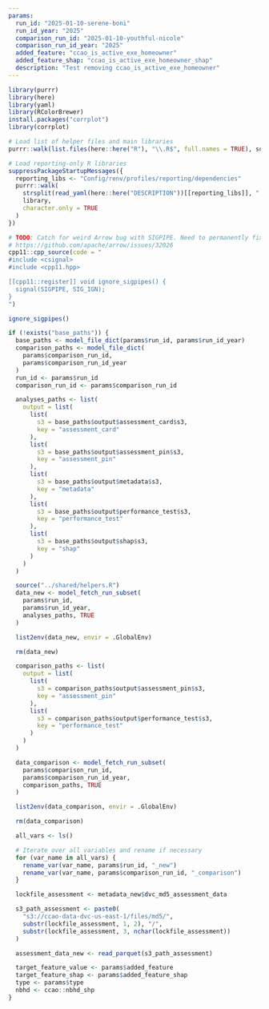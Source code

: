 ```yaml
---
params:
  run_id: "2025-01-10-serene-boni"
  run_id_year: "2025"
  comparison_run_id: "2025-01-10-youthful-nicole"
  comparison_run_id_year: "2025"
  added_feature: "ccao_is_active_exe_homeowner" 
  added_feature_shap: "ccao_is_active_exe_homeowner_shap"
  description: "Test removing ccao_is_active_exe_homeowner"
---
```

```r
library(purrr)
library(here)
library(yaml)
library(RColorBrewer)
install.packages("corrplot")
library(corrplot)

# Load list of helper files and main libraries
purrr::walk(list.files(here::here("R"), "\\.R$", full.names = TRUE), source)

# Load reporting-only R libraries
suppressPackageStartupMessages({
  reporting_libs <- "Config/renv/profiles/reporting/dependencies"
  purrr::walk(
    strsplit(read_yaml(here::here("DESCRIPTION"))[[reporting_libs]], ", ")[[1]],
    library,
    character.only = TRUE
  )
})

# TODO: Catch for weird Arrow bug with SIGPIPE. Need to permanently fix later
# https://github.com/apache/arrow/issues/32026
cpp11::cpp_source(code = "
#include <csignal>
#include <cpp11.hpp>

[[cpp11::register]] void ignore_sigpipes() {
  signal(SIGPIPE, SIG_IGN);
}
")

ignore_sigpipes()

if (!exists("base_paths")) {
  base_paths <- model_file_dict(params$run_id, params$run_id_year)
  comparison_paths <- model_file_dict(
    params$comparison_run_id,
    params$comparison_run_id_year
  )
  run_id <- params$run_id
  comparison_run_id <- params$comparison_run_id

  analyses_paths <- list(
    output = list(
      list(
        s3 = base_paths$output$assessment_card$s3,
        key = "assessment_card"
      ),
      list(
        s3 = base_paths$output$assessment_pin$s3,
        key = "assessment_pin"
      ),
      list(
        s3 = base_paths$output$metadata$s3,
        key = "metadata"
      ),
      list(
        s3 = base_paths$output$performance_test$s3,
        key = "performance_test"
      ),
      list(
        s3 = base_paths$output$shap$s3,
        key = "shap"
      )
    )
  )

  source("../shared/helpers.R")
  data_new <- model_fetch_run_subset(
    params$run_id,
    params$run_id_year,
    analyses_paths, TRUE
  )

  list2env(data_new, envir = .GlobalEnv)

  rm(data_new)

  comparison_paths <- list(
    output = list(
      list(
        s3 = comparison_paths$output$assessment_pin$s3,
        key = "assessment_pin"
      ),
      list(
        s3 = comparison_paths$output$performance_test$s3,
        key = "performance_test"
      )
    )
  )

  data_comparison <- model_fetch_run_subset(
    params$comparison_run_id,
    params$comparison_run_id_year,
    comparison_paths, TRUE
  )

  list2env(data_comparison, envir = .GlobalEnv)

  rm(data_comparison)

  all_vars <- ls()

  # Iterate over all variables and rename if necessary
  for (var_name in all_vars) {
    rename_var(var_name, params$run_id, "_new")
    rename_var(var_name, params$comparison_run_id, "_comparison")
  }

  lockfile_assessment <- metadata_new$dvc_md5_assessment_data

  s3_path_assessment <- paste0(
    "s3://ccao-data-dvc-us-east-1/files/md5/",
    substr(lockfile_assessment, 1, 2), "/",
    substr(lockfile_assessment, 3, nchar(lockfile_assessment))
  )

  assessment_data_new <- read_parquet(s3_path_assessment)

  target_feature_value <- params$added_feature
  target_feature_shap <- params$added_feature_shap
  type <- params$type
  nbhd <- ccao::nbhd_shp
}
```
